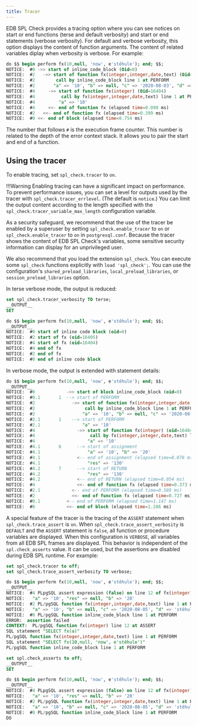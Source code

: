 ```yaml
---
title: Tracer
---
```

EDB SPL Check provides a tracing option where you can see notices on start or end functions (terse and default verbosity) and start or end statements (verbose verbosity). For default and verbose verbosity, this option displays the content of function arguments. The content of related variables diplay when verbosity is verbose. For example: 

```sql
do $$ begin perform fx(10,null, 'now', e'stěhule'); end; $$;
NOTICE:  #0 ->> start of inline_code_block (Oid=0)
NOTICE:  #2   ->> start of function fx(integer,integer,date,text) (Oid=16405)
NOTICE:  #2        call by inline_code_block line 1 at PERFORM
NOTICE:  #2       "a" => '10', "b" => null, "c" => '2020-08-03', "d" => 'stěhule'
NOTICE:  #4     ->> start of function fx(integer) (Oid=16404)
NOTICE:  #4          call by fx(integer,integer,date,text) line 1 at PERFORM
NOTICE:  #4         "a" => '10'
NOTICE:  #4     <<- end of function fx (elapsed time=0.098 ms)
NOTICE:  #2   <<- end of function fx (elapsed time=0.399 ms)
NOTICE:  #0 <<- end of block (elapsed time=0.754 ms)
```

The number that follows `#` is the execution frame counter. This number is related to the depth of the error context stack. It allows you to pair the start and end of a function. 

## Using the tracer

To enable tracing, set `spl_check.tracer` to `on`. 

!!!Warning 
   Enabling tracing can have a significant impact on performance. To prevent performance issues, you can set a level for outputs used by the tracer with `spl_check.tracer_errlevel`. (The default is `notice`.) You can limit the output content according to the length specified with the `spl_check.tracer_variable_max_length` configuration variable. 

As a security safeguard, we recommend that the use of the tracer be enabled by a superuser by setting `spl_check.enable_tracer` to `on` or `spl_check.enable_tracer` to `on` in `postgresql.conf`. Because the tracer shows the content of EDB SPL Check's variables, some sensitive security information can display for an unprivileged user. 

We also recommend that you load the extension `spl_check`. You can execute some `spl_check` functions explicitly with `load 'spl_check';`. You can use the configuration's `shared_preload_libraries`, `local_preload_libraries`, or `session_preload_libraries` option. 

In terse verbose mode, the output is reduced: 

```sql
set spl_check.tracer_verbosity TO terse;
__OUTPUT__
SET
```
```sql
do $$ begin perform fx(10,null, 'now', e'stěhule'); end; $$;
__OUTPUT__
NOTICE:  #0 start of inline code block (oid=0)
NOTICE:  #2 start of fx (oid=16405)
NOTICE:  #4 start of fx (oid=16404)
NOTICE:  #4 end of fx
NOTICE:  #2 end of fx
NOTICE:  #0 end of inline code block
```

In verbose mode, the output is extended with statement details: 

```sql
do $$ begin perform fx(10,null, 'now', e'stěhule'); end; $$;
__OUTPUT__
NOTICE:  #0            ->> start of block inline_code_block (oid=0)
NOTICE:  #0.1       1  --> start of PERFORM
NOTICE:  #2              ->> start of function fx(integer,integer,date,text) (oid=16405)
NOTICE:  #2                   call by inline_code_block line 1 at PERFORM
NOTICE:  #2                  "a" => '10', "b" => null, "c" => '2020-08-04', "d" => 'stěhule'
NOTICE:  #2.1       1    --> start of PERFORM
NOTICE:  #2.1                "a" => '10'
NOTICE:  #4                ->> start of function fx(integer) (oid=16404)
NOTICE:  #4                     call by fx(integer,integer,date,text) line 1 at PERFORM
NOTICE:  #4                    "a" => '10'
NOTICE:  #4.1       6      --> start of assignment
NOTICE:  #4.1                  "a" => '10', "b" => '20'
NOTICE:  #4.1              <-- end of assignment (elapsed time=0.076 ms)
NOTICE:  #4.1                  "res" => '130'
NOTICE:  #4.2       7      --> start of RETURN
NOTICE:  #4.2                  "res" => '130'
NOTICE:  #4.2              <-- end of RETURN (elapsed time=0.054 ms)
NOTICE:  #4                <<- end of function fx (elapsed time=0.373 ms)
NOTICE:  #2.1            <-- end of PERFORM (elapsed time=0.589 ms)
NOTICE:  #2              <<- end of function fx (elapsed time=0.727 ms)
NOTICE:  #0.1          <-- end of PERFORM (elapsed time=1.147 ms)
NOTICE:  #0            <<- end of block (elapsed time=1.286 ms)
```

A special feature of the tracer is the tracing of the `ASSERT` statement when `spl_check.trace_assert` is `on`. When `spl_check.trace_assert_verbosity` is `DEFAULT` and the `ASSERT` statement is `false`, all function or procedure variables are displayed. When this configuration is `VERBOSE`, all variables from all EDB SPL frames are displayed. This behavior is independent of the `spl.check_asserts` value. It can be used, but the assertions are disabled during EDB SPL runtime. For example:

```sql
set spl_check.tracer to off;
set spl_check.trace_assert_verbosity TO verbose;

do $$ begin perform fx(10,null, 'now', e'stěhule'); end; $$;
__OUTPUT__
NOTICE:  #4 PLpgSQL assert expression (false) on line 12 of fx(integer) is false
NOTICE:   "a" => '10', "res" => null, "b" => '20'
NOTICE:  #2 PL/pgSQL function fx(integer,integer,date,text) line 1 at PERFORM
NOTICE:   "a" => '10', "b" => null, "c" => '2020-08-05', "d" => 'stěhule'
NOTICE:  #0 PL/pgSQL function inline_code_block line 1 at PERFORM
ERROR:  assertion failed
CONTEXT:  PL/pgSQL function fx(integer) line 12 at ASSERT
SQL statement "SELECT fx(a)"
PL/pgSQL function fx(integer,integer,date,text) line 1 at PERFORM
SQL statement "SELECT fx(10,null, 'now', e'stěhule')"
PL/pgSQL function inline_code_block line 1 at PERFORM
```
```sql
set spl.check_asserts to off;
__OUTPUT__
SET
```
```sql
do $$ begin perform fx(10,null, 'now', e'stěhule'); end; $$;
__OUTPUT__
NOTICE:  #4 PLpgSQL assert expression (false) on line 12 of fx(integer) is false
NOTICE:   "a" => '10', "res" => null, "b" => '20'
NOTICE:  #2 PL/pgSQL function fx(integer,integer,date,text) line 1 at PERFORM
NOTICE:   "a" => '10', "b" => null, "c" => '2020-08-05', "d" => 'stěhule'
NOTICE:  #0 PL/pgSQL function inline_code_block line 1 at PERFORM
DO
```
